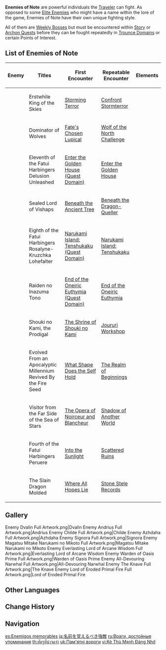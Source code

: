 {{Terminology Infobox
|type         = Enemy Families
}}
'''Enemies of Note''' are powerful individuals the [[Traveler]] can fight. As opposed to some [[Elite Enemies]] who might have a name within the lore of the game, Enemies of Note have their own unique fighting style.

All of them are [[Weekly Bosses]] but must be encountered within [[Story Quests|Story]] or [[Archon Quests]] before they can be fought repeatedly in [[Trounce Domain]]s or certain Points of Interest.

==List of Enemies of Note==
{| class="article-table sortable"
! Enemy !! Titles !! First Encounter !! Repeatable Encounter || Elements
|-
| {{Enemy|Stormterror Dvalin}} || Erstwhile King of the Skies || [[Storming Terror]] || [[Confront Stormterror]] || {{Elements|Anemo}}
|-
| {{Enemy|Andrius}} || Dominator of Wolves || [[Fate's Chosen Lupical]] || [[Wolf of the North Challenge]] || {{Elements|Cryo,Anemo}}
|-
| {{Enemy|Childe}} || Eleventh of the Fatui Harbingers<br>Delusion Unleashed || [[Enter the Golden House (Quest Domain)]] || [[Enter the Golden House]] || {{Elements|Hydro,Electro}}
|-
| {{Enemy|Azhdaha (Weekly Boss)|text=Azhdaha}} || Sealed Lord of Vishaps || [[Beneath the Ancient Tree]] || [[Beneath the Dragon-Queller]] || {{nowrap|{{Elements|Geo,Hydro,Pyro,Cryo,Electro}}}}
|-
| {{Enemy|La Signora}} || Eighth of the Fatui Harbingers<br>Rosalyne-Kruzchka Lohefalter || [[Narukami Island: Tenshukaku (Quest Domain)]] || [[Narukami Island: Tenshukaku]] || {{Elements|Cryo,Pyro}}
|-
| {{Enemy|Magatsu Mitake Narukami no Mikoto}} || Raiden no Inazuma Tono || [[End of the Oneiric Euthymia (Quest Domain)]]|| [[End of the Oneiric Euthymia]] || {{Elements|Electro}}
|-
| {{Enemy|Everlasting Lord of Arcane Wisdom}} || Shouki no Kami, the Prodigal || [[The Shrine of Shouki no Kami]]|| [[Joururi Workshop]] || {{Elements|Anemo,Cryo,Electro,Hydro,Pyro}}
|-
| {{Enemy|Guardian of Apep's Oasis}} || Evolved From an Apocalyptic Millennium<br>Revived By the Fire Seed || [[What Shape Does the Self Hold]] || [[The Realm of Beginnings]] || {{Elements|Dendro}}
|-
| {{Enemy|All-Devouring Narwhal}} || Visitor from the Far Side of the Sea of Stars || [[The Opera of Noirceur and Blancheur]] || [[Shadow of Another World]] || {{Elements|Hydro,Electro,Pyro}}
|-
| {{Enemy|The Knave}} || Fourth of the Fatui Harbingers<br>Peruere || [[Into the Sunlight]] || [[Scattered Ruins]] || {{Elements|Pyro}}
|-
| {{Enemy|Lord of Eroded Primal Fire}} || The Slain Dragon Molded || [[Where All Hopes Lie]] || [[Stone Stele Records]] || {{Elements|Pyro}}
|}

==Gallery==
<gallery>
Enemy Dvalin Full Artwork.png|Dvalin
Enemy Andrius Full Artwork.png|Andrius
Enemy Childe Full Artwork.png|Childe
Enemy Azhdaha Full Artwork.png|Azhdaha
Enemy Signora Full Artwork.png|Signora
Enemy Magatsu Mitake Narukami no Mikoto Full Artwork.png|Magatsu Mitake Narukami no Mikoto
Enemy Everlasting Lord of Arcane Wisdom Full Artwork.png|Everlasting Lord of Arcane Wisdom
Enemy Warden of Oasis Prime Full Artwork.png|Warden of Oasis Prime
Enemy All-Devouring Narwhal Full Artwork.png|All-Devouring Narwhal
Enemy The Knave Full Artwork.png|The Knave
Enemy Lord of Eroded Primal Fire Full Artwork.png|Lord of Eroded Primal Fire
</gallery>

==Other Languages==
{{Other Languages
|en      = Enemies of Note
|zhs     = 值得铭记的强敌
|zhs_rm  = Zhídé Míngjì de Qiángdí
|zht     = 值得銘記的強敵
|zht_rm  = Zhídé Míngjì de Qiángdí
|zh_tl   = Powerful Enemies Worth Remembering
|ja      = 名前を覚えるべき強敵
|ja_rm   = Namae wo Oboeru Beki Kyouteki
|ja_tl   = Powerful Enemies Whose Names One Should Remember
|ko      = 새겨둬야 할 강적
|ko_tl   = Powerful Enemies to Note
|es      = Enemigos memorables
|es_tl   = Memorable Enemies
|fr      = Boss
|fr_tl   = Bosses
|ru      = Враги, достойные упоминания
|ru_tl   = Enemies Worth Mentioning
|th      = ศัตรูที่น่าจดจำ
|th_rm   = 
|th_tl   = 
|vi      = Kẻ Thù Mạnh Đáng Nhớ
|vi_tl   = 
|de      = Einprägsame Gegner
|de_tl   = Memorable Enemies
|id      = Musuh Kuat
|id_tl   = Strong Enemies
|pt      = Chefe
|pt_tl   = 
|tr      = Şanlı Düşmanlar
|tr_tl   = 
|it      = Nemici importanti
|it_tl   = 
}}

==Change History==
{{Change History|1.0}}

==Navigation==
{{Enemy Navbox|type=Families}}
[[Category:Enemies of Note| ]]

[[es:Enemigos memorables]]
[[ja:名前を覚えるべき強敵]]
[[ru:Враги, достойные упоминания]]
[[th:ศัตรูที่น่าจดจำ]]
[[uk:Пам'ятні вороги]]
[[vi:Kẻ Thù Mạnh Đáng Nhớ]]
